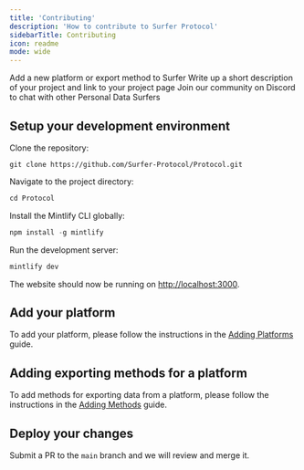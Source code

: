 ```yaml
---
title: 'Contributing'
description: 'How to contribute to Surfer Protocol'
sidebarTitle: Contributing
icon: readme
mode: wide
---
```


<CardGroup cols={2}>
  <Card 
  img="https://raw.githubusercontent.com/mintlify/themes/main/quill/images/themes.svg"
    title="Document an Export Schema"
    href="/platforms/adding/platforms"
  >
    Add a new platform or export method to Surfer
  </Card>
  <Card img="https://raw.githubusercontent.com/mintlify/themes/main/quill/images/setting-up.svg"
    title="List Your Project"
    href="/community-projects/all-projects"
  >
    Write up a short description of your project and link to your project page
  </Card>
  <Card img="https://raw.githubusercontent.com/mintlify/themes/main/quill/images/themes.svg"
    title="Join our Community"
    href="https://discord.gg/surferprotocol"
  >
    Join our community on Discord to chat with other Personal Data Surfers
  </Card>
</CardGroup>

## Setup your development environment

Clone the repository:

```git
git clone https://github.com/Surfer-Protocol/Protocol.git
```

Navigate to the project directory:

```javascript
cd Protocol
```

Install the Mintlify CLI globally:

```javascript
npm install -g mintlify
```

Run the development server:
    
```javascript
mintlify dev
```

The website should now be running on [http://localhost:3000](http://localhost:3000).

## Add your platform

To add your platform, please follow the instructions in the [Adding Platforms](/platforms/adding/platforms) guide.

## Adding exporting methods for a platform

To add methods for exporting data from a platform, please follow the instructions in the [Adding Methods](/platforms/adding/methods) guide.

## Deploy your changes

Submit a PR to the `main` branch and we will review and merge it.